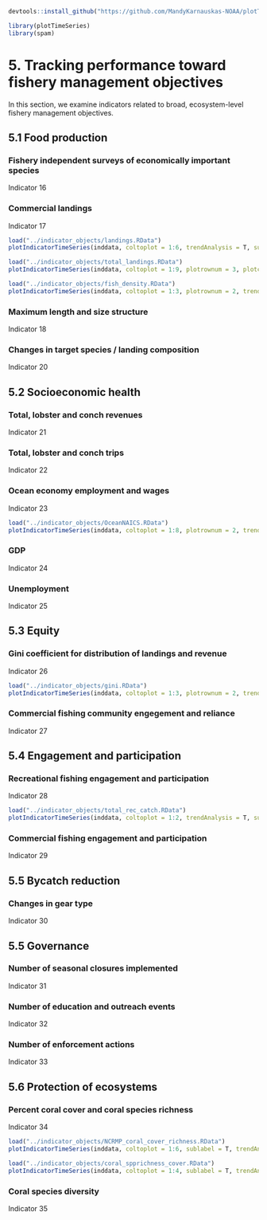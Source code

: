 ```r
devtools::install_github("https://github.com/MandyKarnauskas-NOAA/plotTimeSeries.git")

library(plotTimeSeries)
library(spam)
```

# 5. Tracking performance toward fishery management objectives

In this section, we examine indicators related to broad, ecosystem-level fishery management objectives. 

## 5.1 Food production

### Fishery independent surveys of economically important species

Indicator 16

### Commercial landings

Indicator 17

```r
load("../indicator_objects/landings.RData")
plotIndicatorTimeSeries(inddata, coltoplot = 1:6, trendAnalysis = T, sublabel = T)
```

```r
load("../indicator_objects/total_landings.RData")
plotIndicatorTimeSeries(inddata, coltoplot = 1:9, plotrownum = 3, plotcolnum = 3, trendAnalysis = T, sublabel = T)
```

```r
load("../indicator_objects/fish_density.RData")
plotIndicatorTimeSeries(inddata, coltoplot = 1:3, plotrownum = 2, trendAnalysis = T, sublabel = T)
```

### Maximum length and size structure

Indicator 18

### Changes in target species / landing composition

Indicator 20

## 5.2 Socioeconomic health

### Total, lobster and conch revenues

Indicator 21

### Total, lobster and conch trips

Indicator 22

### Ocean economy employment and wages

Indicator 23

```r
load("../indicator_objects/OceanNAICS.RData")
plotIndicatorTimeSeries(inddata, coltoplot = 1:8, plotrownum = 2, trendAnalysis = T, sublabel = T)
```

### GDP

Indicator 24

### Unemployment

Indicator 25

## 5.3 Equity

### Gini coefficient for distribution of landings and revenue

Indicator 26

```r
load("../indicator_objects/gini.RData")
plotIndicatorTimeSeries(inddata, coltoplot = 1:3, plotrownum = 2, trendAnalysis = T, sublabel = T)
```

### Commercial fishing community engegement and reliance

Indicator 27

## 5.4 Engagement and participation

### Recreational fishing engagement and participation

Indicator 28

```r
load("../indicator_objects/total_rec_catch.RData")
plotIndicatorTimeSeries(inddata, coltoplot = 1:2, trendAnalysis = T, sublabel = T)
```

### Commercial fishing engagement and participation

Indicator 29

## 5.5 Bycatch reduction

### Changes in gear type

Indicator 30

## 5.5 Governance

### Number of seasonal closures implemented

Indicator 31

### Number of education and outreach events

Indicator 32

### Number of enforcement actions

Indicator 33

## 5.6 Protection of ecosystems

### Percent coral cover and coral species richness

Indicator 34

```r
load("../indicator_objects/NCRMP_coral_cover_richness.RData")
plotIndicatorTimeSeries(inddata, coltoplot = 1:6, sublabel = T, trendAnalysis = F)
```

```r
load("../indicator_objects/coral_spprichness_cover.RData")
plotIndicatorTimeSeries(inddata, coltoplot = 1:4, sublabel = T, trendAnalysis = T)
```

### Coral species diversity

Indicator 35

